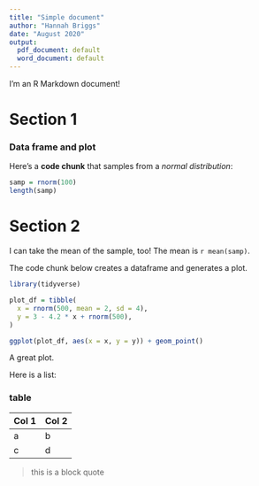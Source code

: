 ```yaml
---
title: "Simple document"
author: "Hannah Briggs"
date: "August 2020"
output:
  pdf_document: default
  word_document: default
---
```


I'm an R Markdown document! 

# Section 1

### Data frame and plot

Here's a **code chunk** that samples from 
a _normal distribution_:

```r
samp = rnorm(100)
length(samp)
```

# Section 2

I can take the mean of the sample, too!
The mean is `r mean(samp)`.

The code chunk below creates a dataframe and generates a plot.

```r
library(tidyverse)

plot_df = tibble(
  x = rnorm(500, mean = 2, sd = 4), 
  y = 3 - 4.2 * x + rnorm(500), 
)

ggplot(plot_df, aes(x = x, y = y)) + geom_point()

```
 
A great plot.

Here is a list:

### table 

Col 1 | Col 2
------|-------
a     | b
c     | d

> this is a block quote

